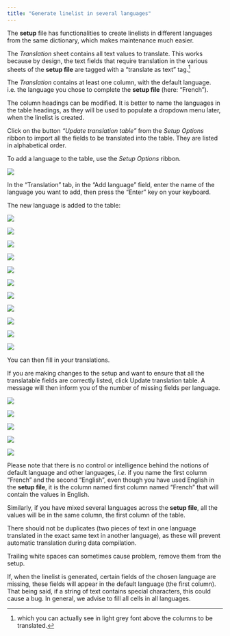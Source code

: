 ```yaml
---
title: "Generate linelist in several languages"
---
```

The **setup** file has functionalities to create linelists in different languages from the same dictionary, which makes maintenance much easier.

The *Translation* sheet contains all text values to translate. This works because by design,  the text fields that require translation in the various sheets of the **setup file** are tagged with a "translate as text" tag.^[which you can actually see in light grey font above the columns to be translated.]

The *Translation* contains at least one column, with the default language. i.e. the language you chose to complete the **setup file** (here: "French").

The column headings can be modified. It is better to name the languages in the table headings, as they will be used to populate a dropdown menu later, when the linelist is created.

Click on the button *"Update translation table"* from the *Setup Options* ribbon to import all the fields to be translated into the table. They are listed in alphabetical order.

To add a language to the table, use the *Setup Options* ribbon.

![](../images/im-103-translations-sheet.png)

In the "Translation" tab, in the "Add language" field, enter the name of the language you want to add, then press the "Enter" key on your keyboard.

The new language is added to the table:

![](../images/im-104-translations-sheet.png){fig-align="center"}

![](../images/fleche.png){fig-align="center"}

![](../images/im-105-translations-sheet.png){fig-align="center"}

![](../images/fleche.png){fig-align="center"}

![](../images/im-106-translations-sheet.png){fig-align="center"}

![](../images/fleche.png){fig-align="center"}

![](../images/im-107-translations-sheet.png){fig-align="center"}

![](../images/fleche.png){fig-align="center"}

![](../images/im-108-translations-sheet.png){fig-align="center"}

![](../images/fleche.png){fig-align="center"}

![](../images/im-109-translations-sheet.png){fig-align="center"}

You can then fill in your translations.

If you are making changes to the setup and want to ensure that all the translatable fields are correctly listed, click Update translation table. A message will then inform you of the number of missing fields per language.

![](../images/im-110-translations-sheet.png){fig-align="center"}

![](../images/fleche.png){fig-align="center"}

![](../images/im-111-translations-sheet.png){fig-align="center"}

![](../images/fleche.png){fig-align="center"}

![](../images/im-112-translations-sheet.png){fig-align="center"}

::: callout-note
Please note that there is no control or intelligence behind the notions of default language and other languages, *i.e*. if you name the first column "French" and the second "English", even though you have used English in the **setup file**, it is the column named first column named "French" that will contain the values in English.

Similarly, if you have mixed several languages across the **setup file**, all the values will be in the same column, the first column of the table.
:::


::: callout-note
There should not be duplicates (two pieces of text in one language translated in the exact same text in another language), as these will prevent automatic translation during data compilation.
:::

::: callout-note
Trailing white spaces can sometimes cause problem, remove them from the setup.
:::

::: callout-note
If, when the linelist is generated, certain fields of the chosen language are missing, these fields will appear in the default language (the first column). That being said, if a string of text contains special characters, this could cause a bug. In general, we advise to fill all cells in all languages.
:::
